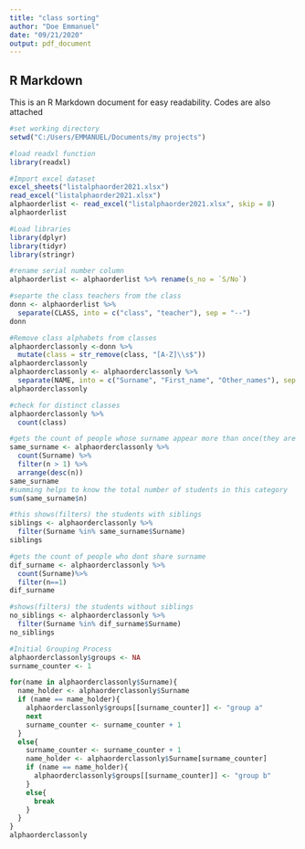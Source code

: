 ```yaml
---
title: "class sorting"
author: "Doe Emmanuel"
date: "09/21/2020"
output: pdf_document
---
```


## R Markdown

This is an R Markdown document for easy readability. Codes are also attached

```r
#set working directory
setwd("C:/Users/EMMANUEL/Documents/my projects")

#load readxl function
library(readxl)

#Import excel dataset
excel_sheets("listalphaorder2021.xlsx")
read_excel("listalphaorder2021.xlsx")
alphaorderlist <- read_excel("listalphaorder2021.xlsx", skip = 8)
alphaorderlist

#Load libraries
library(dplyr)
library(tidyr)
library(stringr)

#rename serial number column
alphaorderlist <- alphaorderlist %>% rename(s_no = `S/No`)

#separte the class teachers from the class
donn <- alphaorderlist %>%
  separate(CLASS, into = c("class", "teacher"), sep = "--")
donn

#Remove class alphabets from classes      
alphaorderclassonly <-donn %>%
  mutate(class = str_remove(class, "[A-Z]\\s$"))
alphaorderclassonly
alphaorderclassonly <- alphaorderclassonly %>%
  separate(NAME, into = c("Surname", "First_name", "Other_names"), sep = " ")
alphaorderclassonly

#check for distinct classes
alphaorderclassonly %>%
  count(class)

#gets the count of people whose surname appear more than once(they are most likely siblings)
same_surname <- alphaorderclassonly %>%
  count(Surname) %>%
  filter(n > 1) %>%
  arrange(desc(n))
same_surname
#summing helps to know the total number of students in this category
sum(same_surname$n)

#this shows(filters) the students with siblings
siblings <- alphaorderclassonly %>%
  filter(Surname %in% same_surname$Surname)
siblings

#gets the count of people who dont share surname
dif_surname <- alphaorderclassonly %>%
  count(Surname)%>%
  filter(n==1)
dif_surname

#shows(filters) the students without siblings
no_siblings <- alphaorderclassonly %>%
  filter(Surname %in% dif_surname$Surname)
no_siblings

#Initial Grouping Process
alphaorderclassonly$groups <- NA
surname_counter <- 1

for(name in alphaorderclassonly$Surname){
  name_holder <- alphaorderclassonly$Surname
  if (name == name_holder){
    alphaorderclassonly$groups[[surname_counter]] <- "group a"
    next
    surname_counter <- surname_counter + 1
  }
  else{
    surname_counter <- surname_counter + 1
    name_holder <- alphaorderclassonly$Surname[surname_counter]
    if (name == name_holder){
      alphaorderclassonly$groups[[surname_counter]] <- "group b"
    }
    else{
      break
    }
  }
}
alphaorderclassonly
```